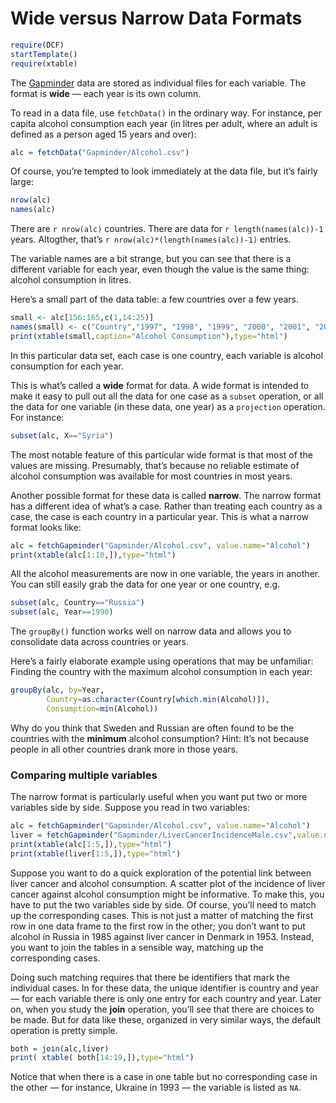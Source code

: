 Wide versus Narrow Data Formats
======================

```r
require(DCF)
startTemplate()
require(xtable)
```

The [Gapminder](www.gapminder.org) data are stored as individual files for each variable.  The format is **wide** --- each year is its own column.

To read in a data file, use `fetchData()` in the ordinary way.  For instance, per capita alcohol consumption each year (in litres per adult, where an adult is defined as a person aged 15 years and over):
```r
alc = fetchData("Gapminder/Alcohol.csv")
```

Of course, you're tempted to look immediately at the data file, but it's fairly large:
```r
nrow(alc)
names(alc)
```
There are `r nrow(alc)` countries.  There are data for `r length(names(alc))-1` years.  Altogther, that's `r nrow(alc)*(length(names(alc))-1)` entries.

The variable names are a bit strange, but you can see that there is a different variable for each year, even though the value is the same thing: alcohol consumption in litres.  

Here's a small part of the data table: a few countries over a few years.
```r
small <- alc[156:165,c(1,14:25)]
names(small) <- c("Country","1997", "1998", "1999", "2000", "2001", "2002", "2003", "2004","2005","2006","2007","2008")
print(xtable(small,caption="Alcohol Consumption"),type="html")
```

In this particular data set, each case is one country, each variable is alcohol consumption for each year.

This is what's called a **wide** format for data.  A wide format is intended to make it easy to pull out all the data for one case as a `subset` operation, or all the data for one variable (in these data, one year) as a `projection` operation.  For instance:
```r
subset(alc, X=="Syria")
```

The most notable feature of this particular wide format is that most of the values are missing.  Presumably, that's because no reliable estimate of alcohol consumption was available for most countries in most years.

Another possible format for these data is called **narrow**.  The narrow format has a different idea of what's a case.  Rather than treating each country as a case, the case is each country in a particular year.  This is what a narrow format looks like:


```r
alc = fetchGapminder("Gapminder/Alcohol.csv", value.name="Alcohol")
print(xtable(alc[1:10,]),type="html")
```

All the alcohol measurements are now in one variable, the years in another.  You can still easily grab the data for one year or one country, e.g.
```r
subset(alc, Country=="Russia")
subset(alc, Year==1990)
```

The `groupBy()` function works well on narrow data and allows you to consolidate data across countries or years.

Here's a fairly elaborate example using operations that may be unfamiliar: Finding the country with the maximum alcohol consumption in each year:
```r
groupBy(alc, by=Year, 
        Country=as.character(Country[which.min(Alcohol)]), 
        Consumption=min(Alcohol))
```

Why do you think that Sweden and Russian are often found to be the countries with the **minimum** alcohol consumption?  Hint: It's not because people in all other countries drank more in those years.

### Comparing multiple variables

The narrow format is particularly useful when you want put two or more variables side by side. Suppose you read in two variables:
```r
alc = fetchGapminder("Gapminder/Alcohol.csv", value.name="Alcohol")
liver = fetchGapminder("Gapminder/LiverCancerIncidenceMale.csv",value.name="LiverCancerM")
print(xtable(alc[1:5,]),type="html")
print(xtable(liver[1:5,]),type="html")
```

Suppose you want to do a quick exploration of the potential link between liver cancer and alcohol consumption.  A scatter plot of the incidence of liver cancer against alcohol consumption might be informative.  To make this, you have to put the two variables side by side.  Of course, you'll need to match up the corresponding cases.  This is not just a matter of matching the first row in one data frame to the first row in the other; you don't want to put alcohol in Russia in 1985 against liver cancer in Denmark in 1953.  Instead, you want to join the tables in a sensible way, matching up the corresponding cases.

Doing such matching requires that there be identifiers that mark the individual cases.  In for these data, the unique identifier is country and year --- for each variable there is only one entry for each country and year.  Later on, when you study the **join** operation, you'll see that there are choices to be made.  But for data like these, organized in very similar ways, the default operation is pretty simple.

```r
both = join(alc,liver)
print( xtable( both[14:19,]),type="html")
```

Notice that when there is a case in one table but no corresponding case in the other --- for instance, Ukraine in 1993 --- the variable is listed as `NA`.


